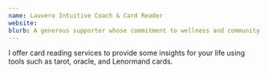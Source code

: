 ```yaml
---
name: Lauvero Intuitive Coach & Card Reader
website: 
blurb: A generous supporter whose commitment to wellness and community service makes our benefit event possible. Their partnership exemplifies values of compassion and connection.
---
```


I offer card reading services to provide some insights for your life using tools such as tarot, oracle, and Lenormand cards.
